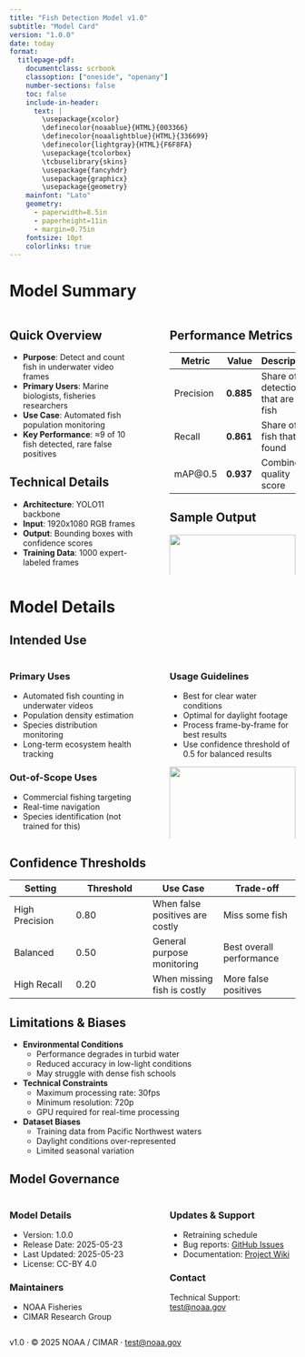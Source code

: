 ```yaml
---
title: "Fish Detection Model v1.0"
subtitle: "Model Card"
version: "1.0.0"
date: today
format: 
  titlepage-pdf:
    documentclass: scrbook
    classoption: ["oneside", "openany"]
    number-sections: false
    toc: false
    include-in-header: 
      text: |
        \usepackage{xcolor}
        \definecolor{noaablue}{HTML}{003366}
        \definecolor{noaalightblue}{HTML}{336699}
        \definecolor{lightgray}{HTML}{F6F8FA}
        \usepackage{tcolorbox}
        \tcbuselibrary{skins}
        \usepackage{fancyhdr}
        \usepackage{graphicx}
        \usepackage{geometry}
    mainfont: "Lato"
    geometry:
      - paperwidth=8.5in
      - paperheight=11in
      - margin=0.75in
    fontsize: 10pt
    colorlinks: true
---
```


```{=tex}
\begin{tcolorbox}[
  enhanced,
  colback=lightgray,
  colframe=noaablue,
  arc=3mm,
  boxrule=0.5pt,
  left=5pt,
  right=5pt,
  top=5pt,
  bottom=5pt
]
```
# Model Summary {.unnumbered}

:::: {.columns}

::: {.column width="48%"}
## Quick Overview

* **Purpose**: Detect and count fish in underwater video frames
* **Primary Users**: Marine biologists, fisheries researchers
* **Use Case**: Automated fish population monitoring
* **Key Performance**: ≈9 of 10 fish detected, rare false positives

## Technical Details
* **Architecture**: YOLO11 backbone
* **Input**: 1920x1080 RGB frames
* **Output**: Bounding boxes with confidence scores
* **Training Data**: 1000 expert-labeled frames
:::

::: {.column width="4%"}
:::

::: {.column width="48%"}
## Performance Metrics

| Metric    | Value | Description |
|-----------|------:|-------------|
| Precision | **0.885** | Share of detections that are real fish |
| Recall    | **0.861** | Share of all fish that are found |
| mAP@0.5   | **0.937** | Combined quality score |

## Sample Output
![](assets/example_detection.png){width=100%}
:::

::::
```{=tex}
\end{tcolorbox}
```

# Model Details

## Intended Use

::: {.columns}
::: {.column width="48%"}
### Primary Uses
* Automated fish counting in underwater videos
* Population density estimation
* Species distribution monitoring
* Long-term ecosystem health tracking

### Out-of-Scope Uses
* Commercial fishing targeting
* Real-time navigation
* Species identification (not trained for this)
:::

::: {.column width="4%"}
:::

::: {.column width="48%"}
### Usage Guidelines
* Best for clear water conditions
* Optimal for daylight footage
* Process frame-by-frame for best results
* Use confidence threshold of 0.5 for balanced results

![](assets/example_PR_curve.png){width=100%}
:::
:::

## Confidence Thresholds

| Setting | Threshold | Use Case | Trade-off |
|---------|-----------|----------|-----------|
| High Precision | 0.80 | When false positives are costly | Miss some fish |
| Balanced | 0.50 | General purpose monitoring | Best overall performance |
| High Recall | 0.20 | When missing fish is costly | More false positives |

## Limitations & Biases

* **Environmental Conditions**
  - Performance degrades in turbid water
  - Reduced accuracy in low-light conditions
  - May struggle with dense fish schools

* **Technical Constraints**
  - Maximum processing rate: 30fps
  - Minimum resolution: 720p
  - GPU required for real-time processing

* **Dataset Biases**
  - Training data from Pacific Northwest waters
  - Daylight conditions over-represented
  - Limited seasonal variation

## Model Governance

::: {.columns}
::: {.column width="48%"}
### Model Details
* Version: 1.0.0
* Release Date: 2025-05-23
* Last Updated: 2025-05-23
* License: CC-BY 4.0

### Maintainers
* NOAA Fisheries
* CIMAR Research Group
:::

::: {.column width="4%"}
:::

::: {.column width="48%"}
### Updates & Support
* Retraining schedule
* Bug reports: [GitHub Issues](https://github.com/noaa-fisheries/fish-detection/issues)
* Documentation: [Project Wiki](https://github.com/noaa-fisheries/fish-detection/wiki)

### Contact
Technical Support: [test@noaa.gov](mailto:test@noaa.gov)
:::
:::

::: {.footer}
v1.0 · © 2025 NOAA / CIMAR · [test@noaa.gov](mailto:test@noaa.gov)
:::
